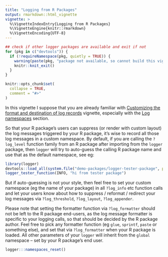 ```yaml
---
title: "Logging from R Packages"
output: rmarkdown::html_vignette
vignette: >
  %\VignetteIndexEntry{Logging from R Packages}
  %\VignetteEngine{knitr::rmarkdown}
  %\VignetteEncoding{UTF-8}
---
```


```r
## check if other logger packages are available and exit if not
for (pkg in c("devtools")) {
  if (!requireNamespace(pkg, quietly = TRUE)) {
    warning(paste(pkg, "package not available, so cannot build this vignette"))
    knitr::knit_exit()
  }
}
```

```r
knitr::opts_chunk$set(
  collapse = TRUE,
  comment = "#>"
)
```

In this vignette I suppose that you are already familiar with [Customizing the format and destination of log records](https://daroczig.github.io/logger/articles/customize_logger.html) vignette, especially with the [Log namespaces](https://daroczig.github.io/logger/articles/customize_logger.html#log-namespaces) section.

So that your R package's users can suppress (or render with custom layout) the log messages triggered by your R package, it's wise to record all those log messages in a custom namespace. By default, if you are calling the `?log_level` function family from an R package after importing from the `logger` package, then `logger` will try to auto-guess the calling R package name and use that as the default namespace, see eg:

```r
library(logger)
devtools::load_all(system.file("demo-packages/logger-tester-package", package = "logger"))
logger_tester_function(INFO, "hi from tester package")
```

But if auto-guessing is not your style, then feel free to set your custom namespace (eg the name of your package) in all `?log_info` etc function calls and let your users know about how to suppress / reformat / redirect your log messages via `?log_threshold`, `?log_layout`, `?log_appender`.

Please note that setting the formatter function via `?log_formatter` should not be left to the R package end-users, as the log message formatter is specific to your logging calls, so that should be decided by the R package author. Feel free to pick any formatter function (eg `glue`, `sprintf`, `paste` or something else), and set that via `?log_formatter` when your R package is loaded. All other parameters of your `logger` will inherit from the `global` namespace -- set by your R package's end user.

```r
logger:::namespaces_reset()
```
